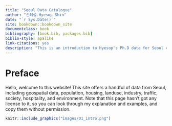 ```yaml
--- 
title: "Seoul Data Catalogue"
author: "신혜섭-Hyesop Shin"
date: "`r Sys.Date()`"
site: bookdown::bookdown_site
documentclass: book
bibliography: [book.bib, packages.bib]
biblio-style: apalike
link-citations: yes
description: "This is an introduction to Hyesop's Ph.D data for Seoul city."
---
```


# Preface {-}

Hello, welcome to this website! This site offers a handful of data from Seoul, including geospatial data,
population, housing, landuse, industry, traffic, society, hospitality, and environment. Note that this page hasn't got
any license to it, so you can look through my explanation and examples, and copy them without permission.

```r
knitr::include_graphics("images/01_intro.png")
```
